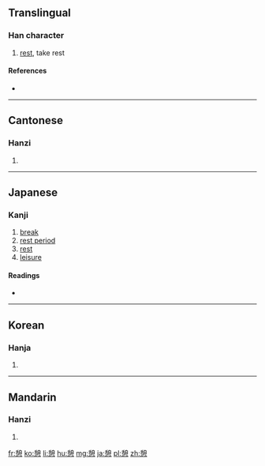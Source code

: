 {{also|憇}}
==Translingual==

===Han character===
{{Han char|rn=61|rad=心|as=12|sn=16|four=2433<sub>7</sub>|canj=竹山心 (HUP), X竹山心 (XHUP)}}

# [[rest]], take rest

====References====
* {{Han ref|kx=0403.260|dkj=11246|dj=0743.280|hdz=42350.110|uh=61A9|ud=25001|bh=BECD|bd=48845}}

----

==Cantonese==

===Hanzi===
{{yue-hanzi|jyut=|y=hei3}}

# {{defn|lang=yue|sort=心12}}

----

==Japanese==

===Kanji===
{{ja-kanji|grade=c|rs=心12}}

# [[break]]
# [[rest period]]
# [[rest]]
# [[leisure]]

====Readings====
* {{ja-readings|on=[[けい]] (kei)|kun=[[いこい]] (ikoi), [[いこう]] (ikou)}}

----

==Korean==

===Hanja===
{{ko-hanja|hangeul=게|eumhun=|rv=ge|mr=ke|y=key}}

# {{defn|lang=ko|sort=心12}}

----

==Mandarin==

===Hanzi===
{{cmn-hanzi|pin=[[qì]] ([[qi4]])|wg=ch'i<sup>4</sup>}}

# {{defn|lang=cmn|sort=心12}}

[[fr:憩]]
[[ko:憩]]
[[li:憩]]
[[hu:憩]]
[[mg:憩]]
[[ja:憩]]
[[pl:憩]]
[[zh:憩]]